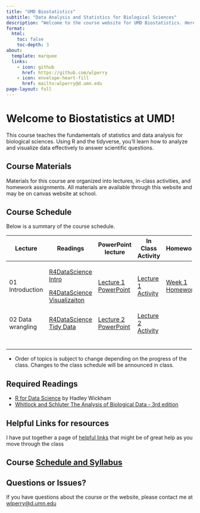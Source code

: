 ```yaml
---
title: "UMD Biostatistics"
subtitle: "Data Analysis and Statistics for Biological Sciences"
description: "Welcome to the course website for UMD Biostatistics. Here you'll find the syllabus, schedule, lecture materials, activities, and assignments."
format: 
  html:
    toc: false
    toc-depth: 3
about:
  template: marquee
  links:
    - icon: github
      href: https://github.com/wlperry
    - icon: envelope-heart-fill
      href: mailto:wlperry@d.umn.edu
page-layout: full
---
```


# Welcome to Biostatistics at UMD!

This course teaches the fundamentals of statistics and data analysis for biological sciences. Using R and the tidyverse, you'll learn how to analyze and visualize data effectively to answer scientific questions.

## Course Materials

Materials for this course are organized into lectures, in-class activities, and homework assignments. All materials are available through this website and may be on canvas website at school.

## Course Schedule

Below is a summary of the course schedule.

+-------------------+---------------------------------------------------------------------------+--------------------------------------------------------------------------+--------------------------------------------------------------------------------+----------------------------------------------------------------+
| Lecture           | Readings                                                                  | PowerPoint lecture                                                       | In Class Activity                                                              | Homework                                                       |
+===================+===========================================================================+==========================================================================+================================================================================+================================================================+
| 01 Introduction   | [R4DataScience Intro](https://r4ds.hadley.nz/intro.html)                  | [Lecture 1 PowerPoint](lectures/lecture_01/01_1_lecture_powerpoint.qmd)  | [Lecture 1 Activity](lectures/lecture_01/01_2_class_activity_pine_needles.qmd) | [Week 1 Homework](lectures/lecture_01/01_03_take_homework.qmd) |
|                   |                                                                           |                                                                          |                                                                                |                                                                |
|                   | [R4DataScience Visualizaiton](https://r4ds.hadley.nz/data-visualize.html) |                                                                          |                                                                                |                                                                |
+-------------------+---------------------------------------------------------------------------+--------------------------------------------------------------------------+--------------------------------------------------------------------------------+----------------------------------------------------------------+
| 02 Data wrangling | [R4DataScience Tidy Data](https://r4ds.hadley.nz/data-tidy.html)          | [Lecture 2 PowerPoint](lectures/lecture_02/02_01_lecture_powerpoint.qmd) | [Lecture 2 Activity](lectures/lecture_02/02_02_class_activity.qmd)             |                                                                |
+-------------------+---------------------------------------------------------------------------+--------------------------------------------------------------------------+--------------------------------------------------------------------------------+----------------------------------------------------------------+
|                   |                                                                           |                                                                          |                                                                                |                                                                |
+-------------------+---------------------------------------------------------------------------+--------------------------------------------------------------------------+--------------------------------------------------------------------------------+----------------------------------------------------------------+
|                   |                                                                           |                                                                          |                                                                                |                                                                |
+-------------------+---------------------------------------------------------------------------+--------------------------------------------------------------------------+--------------------------------------------------------------------------------+----------------------------------------------------------------+
|                   |                                                                           |                                                                          |                                                                                |                                                                |
+-------------------+---------------------------------------------------------------------------+--------------------------------------------------------------------------+--------------------------------------------------------------------------------+----------------------------------------------------------------+
|                   |                                                                           |                                                                          |                                                                                |                                                                |
+-------------------+---------------------------------------------------------------------------+--------------------------------------------------------------------------+--------------------------------------------------------------------------------+----------------------------------------------------------------+
|                   |                                                                           |                                                                          |                                                                                |                                                                |
+-------------------+---------------------------------------------------------------------------+--------------------------------------------------------------------------+--------------------------------------------------------------------------------+----------------------------------------------------------------+
|                   |                                                                           |                                                                          |                                                                                |                                                                |
+-------------------+---------------------------------------------------------------------------+--------------------------------------------------------------------------+--------------------------------------------------------------------------------+----------------------------------------------------------------+
* Order of topics is subject to change depending on the progress of the class. Changes to the class schedule will be announced in class.

## Required Readings

-   [R for Data Science](https://r4ds.hadley.nz/) by Hadley Wickham
-   [Whitlock and Schluter The Analysis of Biological Data - 3rd edition](https://store.macmillanlearning.com/us/product/The-Analysis-of-Biological-Data/p/131922623X?srsltid=AfmBOoqRmMWAOsajlUfAZPt1_UGqjmpPzMg-XAgjFhp5oP3mFNKUCw-w)

## Helpful Links for resources

I have put together a page of [helpful links](links.qmd) that might be of great help as you move through the class

## Course [Schedule and Syllabus](syllabus.qmd) 

## Questions or Issues?

If you have questions about the course or the website, please contact me at [wlperry\@d.umn.edu](mailto:wlperry@d.umn.edu)
